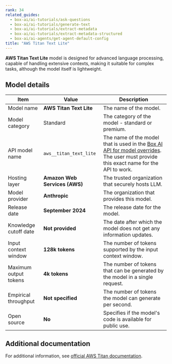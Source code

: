 ```yaml
---
rank: 34
related_guides:
  - box-ai/ai-tutorials/ask-questions
  - box-ai/ai-tutorials/generate-text
  - box-ai/ai-tutorials/extract-metadata
  - box-ai/ai-tutorials/extract-metadata-structured
  - box-ai/ai-agents/get-agent-default-config
title: "AWS Titan Text Lite"
---
```

**AWS Titan Text Lite** model is designed for advanced language processing, capable of handling extensive contexts, making it suitable for complex tasks,
although the model itself is lightweight.

## Model details

| Item  | Value | Description |
|-----------|----------|----------|
|Model name|**AWS Titan Text Lite**| The name of the model. |
| Model category | Standard | The category of the model - standard or premium. |
|API model name|`aws__titan_text_lite`| The name of the model that is used in the [Box AI API for model overrides][overrides]. The user must provide this exact name for the API to work. |
|Hosting layer|  **Amazon Web Services (AWS)** | The trusted organization that securely hosts LLM. |
|Model provider|**Anthropic**| The organization that provides this model. |
|Release date| **September 2024** | The release date for the model.|
|Knowledge cutoff date| **Not provided**| The date after which the model does not get any information updates. |
|Input context window |**128k tokens**| The number of tokens supported by the input context window.| 
|Maximum output tokens | **4k tokens** |The number of tokens that can be generated by the model in a single request.| 
|Empirical throughput| **Not specified** | The number of tokens the model can generate per second.|
|Open source | **No** | Specifies if the model's code is available for public use.|

## Additional documentation

For additional information, see [official AWS Titan documentation][aws-titan].

[aws-titan]: https://aws.amazon.com/bedrock/titan/
[overrides]: g://box-ai/ai-agents/ai-agent-overrides
